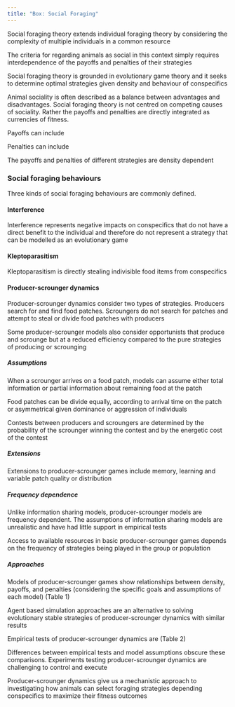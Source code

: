 ```yaml
---
title: "Box: Social Foraging"
---
```




Social foraging theory extends individual foraging theory by considering
the complexity of multiple individuals in a common resource

The criteria for regarding animals as social in this context simply
requires interdependence of the payoffs and penalties of their strategies

Social foraging theory is grounded in evolutionary game theory and it seeks to 
determine optimal strategies given density and behaviour of conspecifics

Animal sociality is often described as a balance between advantages and disadvantages. 
Social foraging theory is not centred on competing causes of sociality. Rather
the payoffs and penalties are directly integrated as currencies of fitness. 

Payoffs can include

Penalties can include

The payoffs and penalties of different strategies are density dependent

### Social foraging behaviours 

Three kinds of social foraging behaviours are commonly defined.  

#### Interference

Interference represents negative impacts on conspecifics that do not
have a direct benefit to the individual and therefore do not represent 
a strategy that can be modelled as an evolutionary game

#### Kleptoparasitism
Kleptoparasitism is directly stealing indivisible food items from conspecifics


#### Producer-scrounger dynamics
Producer-scrounger dynamics consider two types of strategies. Producers search
for and find food patches. Scroungers do not search for patches and attempt
to steal or divide food patches with producers

Some producer-scrounger models also consider opportunists that produce and 
scrounge but at a reduced efficiency compared to the pure strategies of 
producing or scrounging

##### Assumptions

When a scrounger arrives on a food patch, models can assume either 
total information or partial information about remaining food at the patch

Food patches can be divide equally, according to arrival time on the patch 
or asymmetrical given dominance or aggression of individuals

Contests between producers and scroungers are determined by the probability 
of the scrounger winning the contest and by the energetic cost of the contest

##### Extensions

Extensions to producer-scrounger games include memory, learning and variable
patch quality or distribution 
<!-- distribution https://pubmed.ncbi.nlm.nih.gov/19501599/ -->


##### Frequency dependence

Unlike information sharing models, producer-scrounger models are 
frequency dependent. The assumptions of information sharing models are 
unrealistic and have had little support in empirical tests

Access to available resources in basic producer-scrounger games depends on 
the frequency of strategies being played in the group or population

<!--At low density, scrounging is disfavored
due to low overall number of producers. At high density, scrounging becomes more
favorable given more opportunities to scrounge from producers. The inverse
is true for producers where high density is disfavored given lower available
empty patches in the environment. 
-->

##### Approaches
<!-- optimization methods --> 
Models of producer-scrounger games show relationships between density, 
payoffs, and penalties (considering the specific goals and assumptions of 
each model) (Table 1)

Agent based simulation approaches are an alternative to solving evolutionary
stable strategies of producer-scrounger dynamics with similar results

Empirical tests of producer-scrounger dynamics are (Table 2)
<!-- diverse and support models or not diverse and somewhat disagree.. 
body size https://link.springer.com/article/10.1007/s12080-018-0375-2
-->

Differences between empirical tests and model assumptions obscure these comparisons.
Experiments testing producer-scrounger dynamics are challenging to 
control and execute

Producer-scrounger dynamics give us a mechanistic approach to investigating
how animals can select foraging strategies depending conspecifics to maximize 
their fitness outcomes

